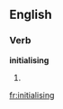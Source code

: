 ==English==

===Verb===
'''initialising'''

# {{third-person singular of|[[initialise]]}}

[[fr:initialising]]